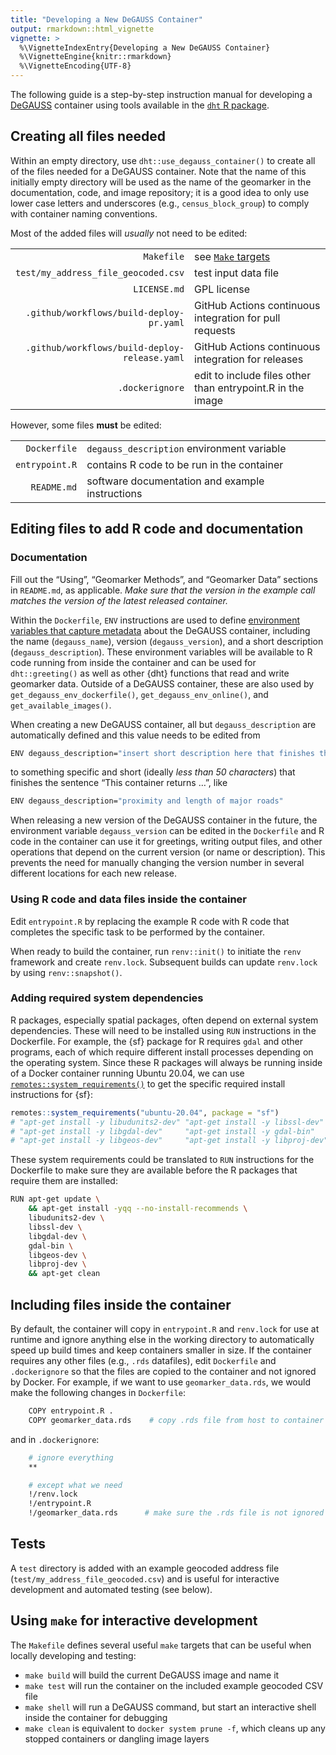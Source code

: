 ```yaml
---
title: "Developing a New DeGAUSS Container"
output: rmarkdown::html_vignette
vignette: >
  %\VignetteIndexEntry{Developing a New DeGAUSS Container}
  %\VignetteEngine{knitr::rmarkdown}
  %\VignetteEncoding{UTF-8}
---
```


The following guide is a step-by-step instruction manual for developing a [DeGAUSS](https://degauss.org) container using tools available in the [`dht` R package](https://degauss.org/dht).

## Creating all files needed

Within an empty directory, use `dht::use_degauss_container()` to create all of the files needed for a DeGAUSS container. Note that the name of this initially empty directory will be used as the name of the geomarker in the documentation, code, and image repository; it is a good idea to only use lower case letters and underscores (e.g., `census_block_group`) to comply with container naming conventions.

Most of the added files will *usually* not need to be edited:

|   |   |
|--:|:--|
|`Makefile` | see [`Make` targets](#using-make-for-interactive-development) |
|`test/my_address_file_geocoded.csv` | test input data file |
|`LICENSE.md` | GPL license |
|`.github/workflows/build-deploy-pr.yaml` | GitHub Actions continuous integration for pull requests |
|`.github/workflows/build-deploy-release.yaml` | GitHub Actions continuous integration for releases |
|`.dockerignore` | edit to include files other than entrypoint.R in the image |

However, some files **must** be edited: 

|   |   |
|--:|:--|
|`Dockerfile` | `degauss_description` environment variable |
|`entrypoint.R` | contains R code to be run in the container |
|`README.md` | software documentation and example instructions |
  
## Editing files to add R code and documentation

### Documentation

Fill out the "Using", "Geomarker Methods", and "Geomarker Data" sections in `README.md`, as applicable. *Make sure that the version in the example call matches the version of the latest released container.*

Within the `Dockerfile`, `ENV` instructions are used to define [environment variables that capture metadata](./degauss-metadata-specification.html) about the DeGAUSS container, including the name (`degauss_name`), version (`degauss_version`), and a short description (`degauss_description`). These environment variables will be available to R code running from inside the container and can be used for `dht::greeting()` as well as other {dht} functions that read and write geomarker data. Outside of a DeGAUSS container, these are also used by `get_degauss_env_dockerfile()`, `get_degauss_env_online()`, and `get_available_images()`.

When creating a new DeGAUSS container, all but `degauss_description` are automatically defined and this value needs to be edited from 

```sh
ENV degauss_description="insert short description here that finishes the sentence 'This container returns ...'"
```

to something specific and short (ideally *less than 50 characters*) that finishes the sentence "This container returns ...", like

```sh
ENV degauss_description="proximity and length of major roads"
```

When releasing a new version of the DeGAUSS container in the future, the environment variable `degauss_version` can be edited in the `Dockerfile` and R code in the container can use it for greetings, writing output files, and other operations that depend on the current version (or name or description). This prevents the need for manually changing the version number in several different locations for each new release.

### Using R code and data files inside the container

Edit `entrypoint.R` by replacing the example R code with R code that
completes the specific task to be performed by the container.

When ready to build the container, run
`renv::init()` to initiate the `renv` framework and create `renv.lock`. Subsequent builds can update `renv.lock` by using `renv::snapshot()`.

### Adding required system dependencies

R packages, especially spatial packages, often depend on external system dependencies.  These will need to be installed using `RUN` instructions in the Dockerfile. For example, the {sf} package for R requires `gdal` and other programs, each of which require different install processes depending on the operating system.  Since these R packages will always be running inside of a Docker container running Ubuntu 20.04, we can use [`remotes::system_requirements()`](https://remotes.r-lib.org/reference/system_requirements.html) to get the specific required install instructions for {sf}:

```R
remotes::system_requirements("ubuntu-20.04", package = "sf")
# "apt-get install -y libudunits2-dev" "apt-get install -y libssl-dev"
# "apt-get install -y libgdal-dev"     "apt-get install -y gdal-bin"
# "apt-get install -y libgeos-dev"     "apt-get install -y libproj-dev"

```

These system requirements could be translated to `RUN` instructions for the Dockerfile to make sure they are available before the R packages that require them are installed:


```sh
RUN apt-get update \
    && apt-get install -yqq --no-install-recommends \
    libudunits2-dev \
	libssl-dev \
    libgdal-dev \
	gdal-bin \
    libgeos-dev \
    libproj-dev \
    && apt-get clean
```

## Including files inside the container

By default, the container will copy in `entrypoint.R` and `renv.lock` for use at runtime and ignore anything else in the working directory to automatically speed up build times and keep containers smaller in size. If the container requires any other files (e.g., `.rds` datafiles), edit
`Dockerfile` and `.dockerignore` so that the files are copied to the
container and not ignored by Docker. For example, if we want to use
`geomarker_data.rds`, we would make the following changes in `Dockerfile`:

```sh
    COPY entrypoint.R .
	COPY geomarker_data.rds    # copy .rds file from host to container when building
```

and in `.dockerignore`:

```sh
    # ignore everything
    **

    # except what we need
    !/renv.lock
    !/entrypoint.R
    !/geomarker_data.rds      # make sure the .rds file is not ignored
```

## Tests

A `test` directory is added with an example geocoded address file (`test/my_address_file_geocoded.csv`) and is useful for interactive development and automated testing (see below).

## Using `make` for interactive development

The `Makefile` defines several useful `make` targets that can be useful when locally developing and testing:

- `make build` will build the current DeGAUSS image and name it
- `make test` will run the container on the included example geocoded CSV file
- `make shell` will run a DeGAUSS command, but start an interactive shell inside the container for debugging
- `make clean` is equivalent to `docker system prune -f`, which cleans up any stopped containers or dangling image layers
